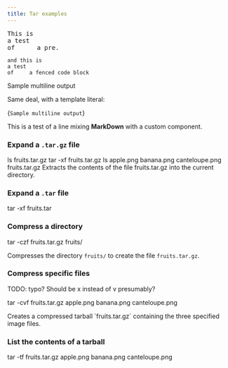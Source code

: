```yaml
---
title: Tar examples
---
```


<pre>This is
a test
of      a pre.</pre>

```
and this is
a test
of     a fenced code block
```

<CommandOutput>Sample
multiline
output
</CommandOutput>

Same deal, with a template literal:

<CommandOutput>{`
Sample
multiline
output
`}</CommandOutput>

This is a test of a line mixing **MarkDown** with a <Kw kw={2}>custom component</Kw>.

### Expand a `.tar.gz` file

<CommandSession>
<Command>ls</Command>
<CommandOutput>fruits.tar.gz</CommandOutput>
<Command>tar -<Flag kw={1}>x</Flag><Flag kw={2}>f</Flag> fruits.tar.gz</Command>
<Command>ls</Command>
<CommandOutput>apple.png banana.png canteloupe.png fruits.tar.gz</CommandOutput>
</CommandSession>

<Gloss>
<Kw kw={1}>Extracts</Kw> the contents of the <Kw kw={2}>file</Kw> <FileRef>fruits.tar.gz</FileRef> into the current directory.
</Gloss>

### Expand a `.tar` file

<Command>tar -xf fruits.tar</Command>

### Compress a directory

<Command>tar -czf fruits.tar.gz fruits/</Command>

<Gloss>
<Kw kw={2}>Compresses</Kw> the directory  <code>fruits/</code> to create the file <code>fruits.tar.gz</code>.
</Gloss>

### Compress specific files

TODO: typo? Should be x instead of v presumably?

<Command>tar -cvf fruits.tar.gz apple.png banana.png canteloupe.png</Command>

<Gloss>
Creates a compressed tarball `fruits.tar.gz` containing the three specified image files.
</Gloss>

### List the contents of a tarball

<CommandSession>
<Command>tar -tf fruits.tar.gz</Command>
<CommandOutput>
apple.png
banana.png
canteloupe.png
</CommandOutput>
</CommandSession>
